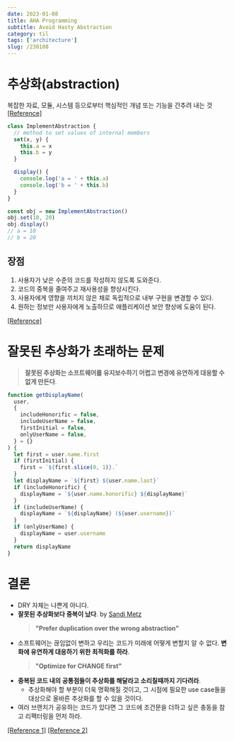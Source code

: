 ```yaml
---
date: 2023-01-08
title: AHA Programming
subtitle: Avoid Hasty Abstraction
category: til
tags: ['architecture']
slug: /230108
---
```


# 추상화(abstraction)

복잡한 자료, 모듈, 시스템 등으로부터 핵심적인 개념 또는 기능을 간추려 내는 것 [[Reference]](https://en.wikipedia.org/wiki/Abstraction_(computer_science))

```js
class ImplementAbstraction {
  // method to set values of internal members
  set(x, y) {
    this.a = x
    this.b = y
  }

  display() {
    console.log('a = ' + this.a)
    console.log('b = ' + this.b)
  }
}

const obj = new ImplementAbstraction()
obj.set(10, 20)
obj.display()
// a = 10
// b = 20
```

## 장점

1. 사용자가 낮은 수준의 코드를 작성하지 않도록 도와준다.
2. 코드의 중복을 줄여주고 재사용성을 향상시킨다.
3. 사용자에게 영향을 끼치지 않은 채로 독립적으로 내부 구현을 변경할 수 있다.
4. 원하는 정보만 사용자에게 노출하므로 애플리케이션 보안 향상에 도움이 된다.

[[Reference]](https://developer.mozilla.org/en-US/docs/Glossary/Abstraction)

# 잘못된 추상화가 초래하는 문제

> **잘못된 추상화는 소프트웨어를 유지보수하기 어렵고 변경에 유연하게 대응할 수 없게 만든다**.

```js
function getDisplayName(
  user,
  {
    includeHonorific = false,
    includeUserName = false,
    firstInitial = false,
    onlyUserName = false,
  } = {}
) {
  let first = user.name.first
  if (firstInitial) {
    first = `${first.slice(0, 1)}.`
  }
  let displayName = `${first} ${user.name.last}`
  if (includeHonorific) {
    displayName = `${user.name.honorific} ${displayName}`
  }
  if (includeUserName) {
    displayName = `${displayName} (${user.username})`
  }
  if (onlyUserName) {
    displayName = user.username
  }
  return displayName
}
```

<Caption value="몬스터가 되어버린 추상 함수" />

# 결론

- DRY 자체는 나쁜게 아니다.
- **잘못된 추상화보다 중복이 났다**. by [Sandi Metz](https://sandimetz.com/blog/2016/1/20/the-wrong-abstraction)
  > **"Prefer duplication over the wrong abstraction"**
- 소프트웨어는 끊임없이 변하고 우리는 코드가 미래에 어떻게 변할지 알 수 없다. **변화에 유연하게 대응하기 위한 최적화를 하라**.
  > **"Optimize for CHANGE first"**
- **중복된 코드 내의 공통점들이 추상화를 해달라고 소리칠때까지 기다려라**.
  - 추상화해야 할 부분이 더욱 명확해질 것이고, 그 시점에 필요한 use case들을 대상으로 올바른 추상화를 할 수 있을 것이다.
- 여러 브랜치가 공유하는 코드가 있다면 그 코드에 조건문을 더하고 싶은 충동을 참고 리팩터링을 먼저 하라.

[[Reference 1]](https://www.youtube.com/watch?v=wuVy7rwkCfc&list=PLV5CVI1eNcJgNqzNwcs4UKrlJdhfDjshf&t=66s) [[Reference 2]](https://kentcdodds.com/blog/aha-programming)
